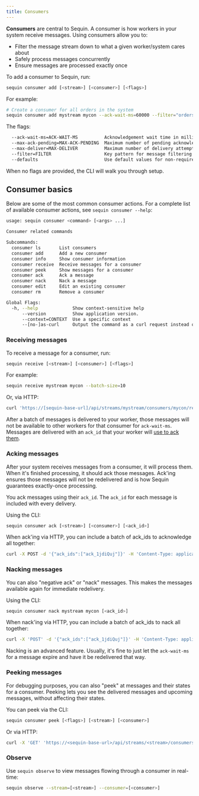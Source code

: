 ```yaml
---
title: Consumers
---
```


**Consumers** are central to Sequin. A consumer is how workers in your system receive messages. Using consumers allow you to:

- Filter the message stream down to what a given worker/system cares about
- Safely process messages concurrently
- Ensure messages are processed exactly once

To add a consumer to Sequin, run:

```bash
sequin consumer add [<stream>] [<consumer>] [<flags>]
```

For example:

```bash
# Create a consumer for all orders in the system
sequin consumer add mystream mycon --ack-wait-ms=60000 --filter="orders.>"
```

The flags:

```bash
  --ack-wait-ms=ACK-WAIT-MS          Acknowledgement wait time in milliseconds
  --max-ack-pending=MAX-ACK-PENDING  Maximum number of pending acknowledgements
  --max-deliver=MAX-DELIVER          Maximum number of delivery attempts
  --filter=FILTER                    Key pattern for message filtering
  --defaults                         Use default values for non-required fields
```

When no flags are provided, the CLI will walk you through setup.

## Consumer basics

Below are some of the most common consumer actions. For a complete list of available consumer actions, see `sequin consumer --help`:

```bash
usage: sequin consumer <command> [<args> ...]

Consumer related commands

Subcommands:
  consumer ls       List consumers
  consumer add      Add a new consumer
  consumer info     Show consumer information
  consumer receive  Receive messages for a consumer
  consumer peek     Show messages for a consumer
  consumer ack      Ack a message
  consumer nack     Nack a message
  consumer edit     Edit an existing consumer
  consumer rm       Remove a consumer

Global Flags:
  -h, --help             Show context-sensitive help
      --version          Show application version.
      --context=CONTEXT  Use a specific context
      --[no-]as-curl     Output the command as a curl request instead of executing it
```

### Receiving messages

To receive a message for a consumer, run:

```bash
sequin receive [<stream>] [<consumer>] [<flags>]
```

For example:

```bash
sequin receive mystream mycon --batch-size=10
```

Or, via HTTP:

```bash
curl 'https://[sequin-base-url]/api/streams/mystream/consumers/mycon/receive?batch_size=10'
```

After a batch of messages is delivered to your worker, those messages will not be available to other workers for that consumer for `ack-wait-ms`. Messages are delivered with an `ack_id` that your worker will [use to ack them](#acking-messages).

### Acking messages

After your system receives messages from a consumer, it will process them. When it's finished processing, it should ack those messages. Ack'ing ensures those messages will not be redelivered and is how Sequin guarantees exactly-once processing.

You ack messages using their `ack_id`. The `ack_id` for each message is included with every delivery.

Using the CLI:

```bash
sequin consumer ack [<stream>] [<consumer>] [<ack_id>]
```

When ack'ing via HTTP, you can include a batch of ack_ids to acknowledge all together:

```bash
curl -X POST -d '{"ack_ids":["ack_1jdiQuj"]}' -H 'Content-Type: application/json' 'https://[sequin-base-url]/api/streams/mystream/consumers/mycon/ack'
```

### Nacking messages

You can also "negative ack" or "nack" messages. This makes the messages available again for immediate redelivery.

Using the CLI:

```bash
sequin consumer nack mystream mycon [<ack_id>]
```

When nack'ing via HTTP, you can include a batch of ack_ids to nack all together:

```bash
curl -X 'POST' -d '{"ack_ids":["ack_1jdiQuj"]}' -H 'Content-Type: application/json' 'https://[sequin-base-url]/api/streams/mystream/consumers/mycon/nack'
```

Nacking is an advanced feature. Usually, it's fine to just let the `ack-wait-ms` for a message expire and have it be redelivered that way.

### Peeking messages

For debugging purposes, you can also "peek" at messages and their states for a consumer. Peeking lets you see the delivered messages and upcoming messages, without affecting their states.

You can peek via the CLI:

```bash
sequin consumer peek [<flags>] [<stream>] [<consumer>]
```

Or via HTTP:

```bash
curl -X 'GET' 'https://<sequin-base-url>/api/streams/<stream>/consumers/<consumer_name>/messages?limit=10&sort=seq_desc&visible=true'
```

### Observe

Use `sequin observe` to view messages flowing through a consumer in real-time:

```bash
sequin observe --stream=[<stream>] --consumer=[<consumer>]
```
